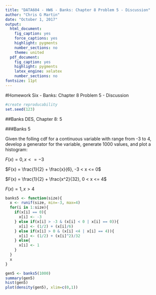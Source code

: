---
title: "DATA604 - HW6 - Banks: Chapter 8 Problem 5 - Discussion"
author: "Chris G Martin"
date: "October 1, 2017"
output:
  html_document:
    fig_caption: yes
    force_captions: yes
    highlight: pygments
    number_sections: no
    theme: united
  pdf_document:
    fig_caption: yes
    highlight: pygments
    latex_engine: xelatex
    number_sections: no
fontsize: 11pt
---

#Homework Six - Banks: Chapter 8 Problem 5 - Discussion

```{r}
#create reproducability
set.seed(123)
```

##Banks DES, Chapter 8: 5

###Banks 5

Given the folling cdf for a continuous variable with range from -3 to 4, develop a generator for the variable, generate 1000 values, and plot a histogram:

$F(x) = 0, x <= -3$

$F(x) = \frac{1}{2} + \frac{x}{6}, -3 < x <= 0$

$F(x) = \frac{1}{2} + \frac{x^2}{32}, 0 < x <= 4$

$F(x) = 1, x > 4$

```{r}
banks5 <- function(size){
  x <- runif(size, min=-3, max=4)
  for(i in 1:size){
    if(x[i] == 0){
      x[i] <- -3
    } else if(x[i] > -3 & (x[i] < 0 | x[i] == 0)){
      x[i] <- (1/2) + (x[i]/6)
    } else if(x[i] > 0 & (x[i] <4 | x[i] == 4)){
      x[i] <- (1/2) + (x[i]^2)/32
    } else{
      x[i] <- 1
    }
  }
  x
}

gen5 <- banks5(1000)
summary(gen5)
hist(gen5)
plot(density(gen5), xlim=c(0,1))
```
